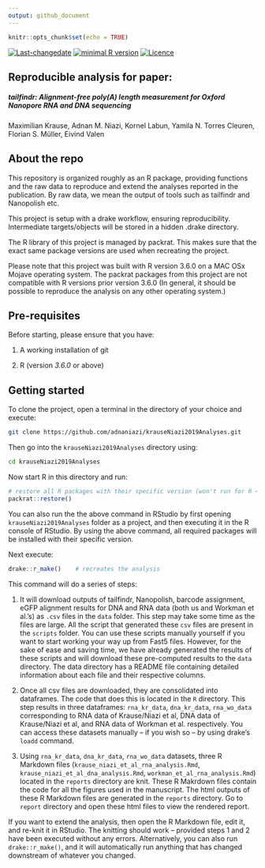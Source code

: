 ```yaml
---
output: github_document
---
```


```r
knitr::opts_chunk$set(echo = TRUE)
```
[![Last-changedate](https://img.shields.io/badge/last%20change-`r gsub('-', '--', Sys.Date())`-brightgreen.svg)](https://github.com/pat-s/pathogen-modeling/commits/master) [![minimal R version](https://img.shields.io/badge/R%3E%3D-3.5.0-brightgreen.svg)](https://cran.r-project.org/)   [![Licence](https://img.shields.io/github/license/mashape/apistatus.svg)](http://choosealicense.com/licenses/mit/)  

## Reproducible analysis for paper:

##### tailfindr: Alignment-free poly(A) length measurement for Oxford Nanopore RNA and DNA sequencing

Maximilian Krause,  Adnan M. Niazi,  Kornel Labun,  Yamila N. Torres Cleuren,  Florian S. Müller,  Eivind Valen

## About the repo

This repository is organized roughly as an R package, providing functions and the raw data to reproduce and extend the analyses reported in the publication. By raw data, we mean the output of tools such as tailfindr and Nanopolish etc.

This project is setup with a drake workflow, ensuring reproducibility. Intermediate targets/objects will be stored in a hidden .drake directory.

The R library of this project is managed by packrat. This makes sure that the exact same package versions are used when recreating the project. 

Please note that this project was built with R version 3.6.0 on a MAC OSx Mojave operating system. The packrat packages from this project are not compatible with R versions prior version 3.6.0 (In general, it should be possible to reproduce the analysis on any other operating system.)

## Pre-requisites

Before starting, please ensure that you have:

1. A working installation of git

2. R (version *3.6.0* or above)

## Getting started

To clone the project, open a terminal in the directory of your choice and execute:

```sh
git clone https://github.com/adnaniazi/krauseNiazi2019Analyses.git
```
Then go into the `krauseNiazi2019Analyses` directory using:
```sh
cd krauseNiazi2019Analyses
```
Now start R in this directory and run:

```r
# restore all R packages with their specific version (won't run for R < 3.6.0)
packrat::restore() 

```
You can also run the the above command in RStudio by first opening `krauseNiazi2019Analyses` folder as a project, and then executing it in the R console of RStudio. By using the above command, all required packages will be installed with their specific version.

Next execute:
```r
drake::r_make()    # recreates the analysis
```

This command will do a series of steps:

1. It will download outputs of tailfindr, Nanopolish, barcode assignment, eGFP alignment results for DNA and RNA data (both us and Workman et al.'s) as `.csv` files in the `data` folder. This step may take some time as the files are large. All the script that generated these `csv` files are present in the `scripts` folder. You can use these scripts manually yourself if you want to start working your way up from Fast5 files. However, for the sake of ease and saving time, we have already generated the results of these scripts and will download these pre-computed results to the `data` directory. The data directory has a README file containing detailed information about each file and their respective columns.

2. Once all csv files are downloaded, they are consolidated into dataframes. The code that does this is located in the `R` directory. This step results in three dataframes: `rna_kr_data`, `dna_kr_data`, `rna_wo_data` corresponding to RNA data of Krause/Niazi et al, DNA data of Krause/Niazi et al, and RNA data of Workman et al. respectively. You can access these datasets manually -- if you wish so -- by using drake's `loadd` command.  

3. Using `rna_kr_data`, `dna_kr_data`, `rna_wo_data` datasets, three R Markdown files (`krause_niazi_et_al_rna_analysis.Rmd`, `krause_niazi_et_al_dna_analysis.Rmd`, `workman_et_al_rna_analysis.Rmd`) located in the `reports` directory are knit. These R Makrdown files contain the code for all the figures used in the manuscript. The html outputs of these R Markdown files are generated in the `reports` directory. Go to `report` directory and open these html files to view the rendered report.

If you want to extend the analysis, then open the R Markdown file, edit it, and re-knit it in RStudio. The knitting should work -- provided steps 1 and 2 have been executed without any errors. Alternatively, you can also run `drake::r_make()`, and it will automatically run anything that has changed downstream of whatever you changed.